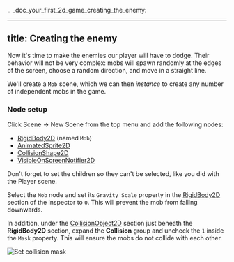 .. _doc_your_first_2d_game_creating_the_enemy:

---
title: Creating the enemy
---

Now it's time to make the enemies our player will have to dodge. Their behavior will not be very complex: mobs will spawn randomly at the edges of the screen, choose a random direction, and move in a straight line.

We'll create a `Mob` scene, which we can then *instance* to create any number of independent mobs in the game.

### Node setup

Click Scene -> New Scene from the top menu and add the following nodes:

- [RigidBody2D](/engine/classes/class_rigidbody2d) (named `Mob`)
- [AnimatedSprite2D](/engine/classes/class_animatedsprite2d)
- [CollisionShape2D](/engine/classes/class_collisionshape2d)
- [VisibleOnScreenNotifier2D](/engine/classes/class_visibleonscreennotifier2d)

Don't forget to set the children so they can't be selected, like you did with the Player scene.

Select the `Mob` node and set its `Gravity Scale` property in the [RigidBody2D](/engine/classes/class_rigidbody2d) section of the inspector to `0`. This will prevent the mob from falling downwards.

In addition, under the [CollisionObject2D](/engine/classes/class_collisionobject2d) section just beneath the **RigidBody2D** section, expand the **Collision** group and uncheck the `1` inside the `Mask` property. This will ensure the mobs do not collide with each other.

![Set collision mask](img/set_collision_mask.webp)